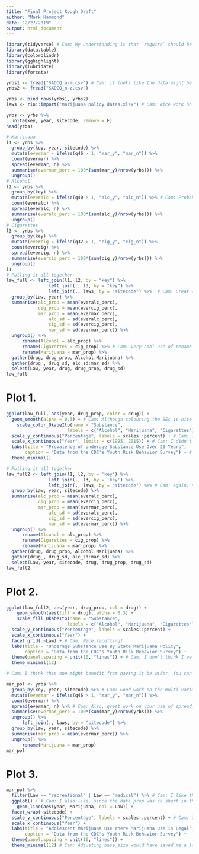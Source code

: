 ```yaml
---
title: "Final Project Rough Draft"
author: "Mark Hammond"
date: "2/27/2019"
output: html_document
---
```


```r
library(tidyverse) # Cam: My understanding is that `require` should be used inside functions. Since you want a missing package to throw an error instead of just a warning, I think library makes sense here. 
library(data.table)
library(colorblindr)
library(gghighlight)
library(lubridate)
library(forcats)
```


```r
yrbs1 <- fread("SADCQ_a-m.csv") # Cam: it looks like the data might be missing from the repo.
yrbs2 <- fread("SADCQ_n-z.csv")

yrbs <- bind_rows(yrbs1, yrbs2)
laws <- rio::import("marijuana policy dates.xlsx") # Cam: Nice work on the namespacing! Since you are only using import once, it seems more than appropriate.
```

```r
yrbs <- yrbs %>%
  unite(key, year, sitecode, remove = F)
head(yrbs)

# Marijuana
l1 <- yrbs %>% 
  group_by(key, year, sitecode) %>% 
  mutate(evermar = ifelse(q46 > 1, "mar_y", "mar_n")) %>%
  count(evermar) %>%
  spread(evermar, n) %>%
  summarise(evermar_perc = 100*(sum(mar_y)/nrow(yrbs))) %>%
  ungroup()
# Alcohol
l2 <- yrbs %>% 
  group_by(key) %>% 
  mutate(everalc = ifelse(q40 > 1, "alc_y", "alc_n")) %>% # Cam: Probably not the biggest deal, but I've read that using dplyr's `if_else` is actually faster and safer than base's `ifelse`. Nevertheless, it looks like it did exactly what you wanted it to do!
  count(everalc) %>%
  spread(everalc, n) %>%
  summarise(everalc_perc = 100*(sum(alc_y)/nrow(yrbs))) %>%
  ungroup()
# Cigarettes
l3 <- yrbs %>% 
  group_by(key) %>% 
  mutate(evercig = ifelse(q32 > 1, "cig_y", "cig_n")) %>%
  count(evercig) %>%
  spread(evercig, n) %>%
  summarise(evercig_perc = 100*(sum(cig_y)/nrow(yrbs))) %>%
  ungroup()
l1
# Pulling it all together
law_full <- left_join(l1, l2, by = "key") %>%
                left_join(., l3, by = "key") %>%
                left_join(., laws, by = "sitecode") %>%  # Cam: Great work using the left joins to combine your data!
  group_by(Law, year) %>% 
  summarise(alc_prop = mean(everalc_perc),
            cig_prop = mean(evercig_perc),
            mar_prop = mean(evermar_perc),
                alc_sd = sd(everalc_perc),
                cig_sd = sd(evercig_perc),
                mar_sd = sd(evermar_perc)) %>%
  ungroup() %>% 
      rename(Alcohol = alc_prop) %>%
      rename(Cigarettes = cig_prop) %>% # Cam: Very cool use of rename to rename the factor levels before you gathered them. 
      rename(Marijuana = mar_prop) %>% 
  gather(drug, drug_prop, Alcohol:Marijuana) %>% 
  gather(drug_, drug_sd, alc_sd:mar_sd) %>% 
  select(Law, year, drug, drug_prop, drug_sd)
law_full
```

# Plot 1.
```r
ggplot(law_full, aes(year, drug_prop, color = drug)) +
  geom_smooth(alpha = 0.3) + # Cam: Although colouring the SEs is nice for distinguishing them, I'm not sure it adds much to this plot. That being said, I think the alpha 0.3 works very well for this plot!
    scale_color_OkabeIto(name = "Substance",
                       labels = c("Alcohol", "Marijuana", "Cigarettes")) +
  scale_y_continuous("Percentage", labels = scales::percent) + # Cam: I like the percentage on the y-axis - good work!
  scale_x_continuous("Year", limits = c(1995, 2015)) + # Cam: I didn't know you could title axes directly in scale_*_continuous. That's really cool!
  labs(title = "Prevalence of Underage Substance Use Over 20 Years",
       caption = "Data from the CDC's Youth Risk Behavior Survey") + # Cam: I like that you provided a source for your data!
  theme_minimal()
```


```r
# Pulling it all together
law_full2 <- left_join(l1, l2, by = 'key') %>%
                left_join(., l3, by = 'key') %>%
                left_join(., laws, by = "sitecode") %>% # Cam: again, nice work on the left joins! Although I believe the . might be uneeded, it certainly makes it more redeable!
  group_by(Law, year, sitecode) %>% 
  summarise(alc_prop = mean(everalc_perc),
            cig_prop = mean(evercig_perc),
            mar_prop = mean(evermar_perc),
                alc_sd = sd(everalc_perc),
                cig_sd = sd(evercig_perc),
                mar_sd = sd(evermar_perc)) %>%
  ungroup() %>% 
      rename(Alcohol = alc_prop) %>%
      rename(Cigarettes = cig_prop) %>%
      rename(Marijuana = mar_prop) %>% 
  gather(drug, drug_prop, Alcohol:Marijuana) %>% 
  gather(drug_, drug_sd, alc_sd:mar_sd) %>% 
  select(Law, year, sitecode, drug, drug_prop, drug_sd)
law_full2
```

# Plot 2.
```r

ggplot(law_full2, aes(year, drug_prop, col = drug)) +
    geom_smooth(aes(fill = drug), alpha = 0.3) +
    scale_fill_OkabeIto(name = "Substance",
                       labels = c("Alcohol", "Marijuana", "Cigarettes")) + # Cam: Great use of the labels argument to provide the fill legend. 
  scale_y_continuous("Percentage", labels = scales::percent) +
  scale_x_continuous("Year") +
  facet_grid(.~Law) + # Cam: Nice facetting!
  labs(title = "Underage Substance Use By State Marijuana Policy",
       caption = "Data from the CDC's Youth Risk Behavior Survey") +
  theme(panel.spacing = unit(10, "lines")) + # Cam: I don't think I've ever used panel.spacing; nice addition!
  theme_minimal(12)

# Cam: I think this one might benefit from having it be wider. You can set these manually be including fig.height and fig.width in your block headers. 

```

```r
mar_pol <- yrbs %>% 
  group_by(key, year, sitecode) %>% # Cam: Good work on the multi-variable grouping!
  mutate(evermar = ifelse(q46 > 1, "mar_y", "mar_n")) %>%
  count(evermar) %>%
  spread(evermar, n) %>% # Cam: Also, great work on your use of spread!
  summarise(evermar_perc = 100*(sum(mar_y)/nrow(yrbs))) %>%
  ungroup() %>% 
      left_join(., laws, by = "sitecode") %>% 
  group_by(Law, year, sitecode) %>% 
  summarise(mar_prop = mean(evermar_perc)) %>%
  ungroup() %>% 
      rename(Marijuana = mar_prop)
mar_pol
```

# Plot 3.
```r
mar_pol %>% 
  filter(Law == "recreational" | Law == "medical") %>% # Cam: I like the use of the or symbol in this filter.
  ggplot() + # Cam: I also like, since the data prep was so short in this section, that you passed the data straight through to ggplot. 
    geom_line(aes(year, Marijuana, col = Law)) +
  facet_wrap(~sitecode) +
  scale_y_continuous("Percentage", labels = scales::percent) + # Cam: If you round the proportions before you plot them, it should remove the .0 after the percentage, which seems unneeded to me. 
  scale_x_continuous("Year") +
  labs(title = "Adolescent Marijuana Use Where Marijuana Use is Legal",
       caption = "Data from the CDC's Youth Risk Behavior Survey") +
  theme(panel.spacing = unit(10, "lines")) +
  theme_minimal(12) # Cam: Adjusting base_size would have saved me a lot of time in my own plots; now I know!
```



